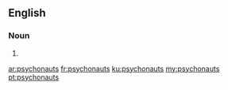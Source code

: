 ==English==

===Noun===
{{head|en|plural}}

# {{plural of|psychonaut|lang=en}}

[[ar:psychonauts]]
[[fr:psychonauts]]
[[ku:psychonauts]]
[[my:psychonauts]]
[[pt:psychonauts]]